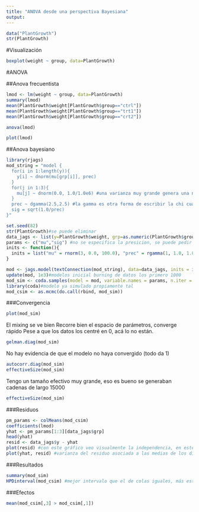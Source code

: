 ```yaml
---
title: "ANOVA desde una perspectiva Bayesiana"
output: 
---
```


```r
data("PlantGrowth")
str(PlantGrowth)
```
#Visualización
```r
boxplot(weight ~ group, data=PlantGrowth)
```
#ANOVA

##Anova frecuentista
```r
lmod <- lm(weight ~ group, data=PlantGrowth)
summary(lmod)
mean(PlantGrowth$weight[PlantGrowth$group=="ctrl"])
mean(PlantGrowth$weight[PlantGrowth$group=="trt1"])
mean(PlantGrowth$weight[PlantGrowth$group=="crt2"])

anova(lmod)

plot(lmod)
```

##Anova bayesiano
```r
library(rjags)
mod_string = "model { 
  for(i in 1:length(y)){
    y[i] ~ dnorm(mu[grp[i]], prec)
  }
  for(j in 1:3){
    mu[j] ~ dnorm(0.0, 1.0/1.0e6) #una varianza muy grande genera una normal no informativa
  }
  prec ~ dgamma(2.5,2.5) #la gamma es otra forma de escribir la chi cuadrada
  sig = sqrt(1.0/prec)
}"
```
```r
set.seed(82)
str(PlantGrowth)#se puede eliminar
data_jags <- list(y=PlantGrowth$weight, grp=as.numeric(PlantGrowth$group)) #transformamos factores en números porque jags no usa factores, ocupar vectores en ves de data frame
params <- c("mu","sig") #no se especifica la presicion, se puede pedir varianza y presicion pero nos intereza sigma
inits <- function(){
  inits = list("mu" = rnorm(3, 0.0, 100.0), "prec" = rgamma(1, 1.0, 1.0))#inicio del modelo
}
```

```r
mod <- jags.model(textConnection(mod_string), data=data_jags, inits = inits(), n.chains = 3)
update(mod, 1e3)#modelos inicial burning de datos los primero 1000
mod_sim <- coda.samples(model = mod, variable.names = params, n.iter = 5e3)
library(coda)#modelo ya simulado propiamente tal
mod_csim <- as.mcmc(do.call(rbind, mod_sim))
```

###Convergencia
```r
plot(mod_sim)
```
El mixing se ve bien
Recorre bien el espacio de parámetros, converge rápido
Pese a que los datos los centré en 0, acá lo no están.
```r
gelman.diag(mod_sim)
```
No hay evidencia de que el modelo no haya convergido (todo da 1)
```r
autocorr.diag(mod_sim)
effectiveSize(mod_sim)
```
Tengo un tamaño efectivo muy grande, eso es bueno se generaban cadenas de largo 15000
```r
effectiveSize(mod_sim)
```

###Residuos
```r
pm_params <- colMeans(mod_csim)
coefficients(lmod)
yhat <- pm_params[1:3][data_jags$grp]
head(yhat)
resid <- data_jags$y - yhat
plot(resid) #con este gráfico veo visualmente la independencia, en este caso no se rompe
plot(yhat, resid) #varianza del residuo asociada a las medias de los distintos grupos, no hay evidencias contra la homocedasticidad
```

###Resultados
```r
summary(mod_sim)
HPDinterval(mod_csim) #mejor intervalo que el de colas iguales, más estrecho
```

###Efectos
```r
mean(mod_csim[,3] > mod_csim[,1])
```

